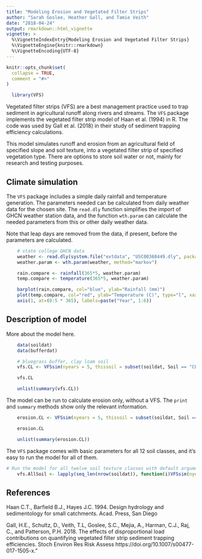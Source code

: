 ```yaml
---
title: "Modeling Erosion and Vegetated Filter Strips"
author: "Sarah Goslee, Heather Gall, and Tamie Veith"
date: "2018-04-24"
output: rmarkdown::html_vignette
vignette: >
  %\VignetteIndexEntry{Modeling Erosion and Vegetated Filter Strips}
  %\VignetteEngine{knitr::rmarkdown}
  %\VignetteEncoding{UTF-8}
---
```


```r
knitr::opts_chunk$set(
  collapse = TRUE,
  comment = "#>"
)

  library(VFS)
```

Vegetated filter strips (VFS) are a best management practice used to trap sediment in agricultural runoff along rivers and streams. The `VFS` package implements the vegetated filter strip model of Haan et al. (1994) in R. The code was used by Gall et al. (2018) in their study of sediment trapping efficiency calculations. 

This model simulates runoff and erosion from an agricultural field of specified slope and soil texture, into a vegetated filter strip of specified vegetation type. There are options to store soil water or not, mainly for research and testing purposes. 

## Climate simulation

The `VFS` package includes a simple daily rainfall and temperature generation. The parameters needed can be calculated from daily weather data for the chosen site. The `read.dly` function simplifies the import of GHCN weather station data, and the function `wth.param` can calculate the needed parameters from this or other daily weather data. 

Note that leap days are removed from the data, if present, before the parameters are calculated.

```r

	# state college GHCN data
	weather <- read.dly(system.file("extdata", "USC00368449.dly", package = "VFS"))
	weather.param <- wth.param(weather, method="markov")

	rain.compare <- rainfall(365*5, weather.param)
	temp.compare <- temperature(365*5, weather.param)

	barplot(rain.compare, col="blue", ylab="Rainfall (mm)")
	plot(temp.compare, col="red", ylab="Temperature (C)", type="l", xaxt="n")
	axis(1, at=(0:5 * 365), labels=paste("Year", 1:6))
```


## Description of model

More about the model here.

```r

	data(soildat)
	data(bufferdat)

	# bluegrass buffer, clay loam soil
	vfs.CL <- VFSsim(nyears = 5, thissoil = subset(soildat, Soil == "CL"), rain=rain.compare, temperature=temp.compare, thisbuffer = subset(bufferdat, Species == "bluegrass"), Duration = 2, FieldArea = 4000, VFSwidth = 10.7, VFSslope = 0.02, z = 1000, b = 1.5)

	vfs.CL

	unlist(summary(vfs.CL))

```

The model can be run to calculate erosion only, without a VFS. The `print` and `summary` methods show only the relevant information.

```r

	erosion.CL <- VFSsim(nyears = 5, thissoil = subset(soildat, Soil == "CL"), rain=rain.compare, temperature=temp.compare, thisbuffer = NA, Duration = 2, FieldArea = 4000, VFSwidth = 10.7, VFSslope = 0.02, z = 1000, b = 1.5)

	erosion.CL

	unlist(summary(erosion.CL))

```


The `VFS` package comes with basic parameters for all 12 soil classes, and it's easy to run the model for all of them.

```r


# Run the model for all twelve soil texture classes with default arguments
	vfs.AllSoil <- lapply(seq_len(nrow(soildat)), function(i)VFSsim(nyears = 5, thissoil = soildat[i,], rain=rain.compare, temperature=temp.compare, thisbuffer = subset(bufferdat, Species == "bluegrass")))

```


## References

Haan C.T., Barfield B.J., Hayes J.C. 1994. Design hydrology and sedimentology for small catchments. Acad. Press, San Diego

Gall, H.E., Schultz, D., Veith, T.L, Goslee, S.C., Mejia, A., Harman, C.J., Raj, C., and Patterson, P.H. 2018. The effects of disproportional load contributions on quantifying vegetated filter strip sediment trapping efficiencies. Stoch Environ Res Risk Assess https://doi.org/10.1007/s00477-017-1505-x."


